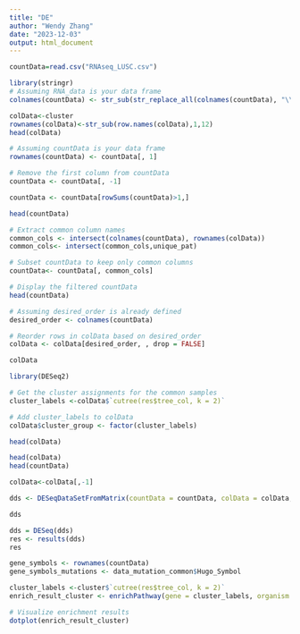 ---
title: "DE"
author: "Wendy Zhang"
date: "2023-12-03"
output: html_document
---
```{r}
countData=read.csv("RNAseq_LUSC.csv")
```


```{r}
library(stringr)
# Assuming RNA_data is your data frame
colnames(countData) <- str_sub(str_replace_all(colnames(countData), "\\.", "-"), 1, 12)
```

```{r}
colData<-cluster
rownames(colData)<-str_sub(row.names(colData),1,12)
head(colData)
```

```{r}
# Assuming countData is your data frame
rownames(countData) <- countData[, 1]

# Remove the first column from countData
countData <- countData[, -1]

countData <- countData[rowSums(countData)>1,]

head(countData)

```

```{r}
# Extract common column names
common_cols <- intersect(colnames(countData), rownames(colData))
common_cols<- intersect(common_cols,unique_pat)

# Subset countData to keep only common columns
countData<- countData[, common_cols]

# Display the filtered countData
head(countData)

```
```{r}
# Assuming desired_order is already defined
desired_order <- colnames(countData)

# Reorder rows in colData based on desired_order
colData <- colData[desired_order, , drop = FALSE]

colData
```



```{r}
library(DESeq2)
```

```{r}
# Get the cluster assignments for the common samples
cluster_labels <-colData$`cutree(res$tree_col, k = 2)`

# Add cluster_labels to colData
colData$cluster_group <- factor(cluster_labels)

head(colData)
```
```{r}

head(colData)
head(countData)
```
```{r}
colData<-colData[,-1]
```

```{r}
dds <- DESeqDataSetFromMatrix(countData = countData, colData = colData, design = ~ cluster_group)

dds
```
```{r}
dds = DESeq(dds)
res <- results(dds)
res
```



```{r}
gene_symbols <- rownames(countData)
gene_symbols_mutations <- data_mutation_common$Hugo_Symbol

cluster_labels <-cluster$`cutree(res$tree_col, k = 2)`
enrich_result_cluster <- enrichPathway(gene = cluster_labels, organism = "human")

# Visualize enrichment results
dotplot(enrich_result_cluster)

```

